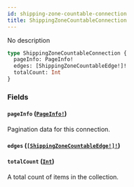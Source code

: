 ```yaml
---
id: shipping-zone-countable-connection
title: ShippingZoneCountableConnection
---
```


No description

```graphql
type ShippingZoneCountableConnection {
  pageInfo: PageInfo!
  edges: [ShippingZoneCountableEdge!]!
  totalCount: Int
}
```

### Fields

#### `pageInfo` ([`PageInfo!`](/api-reference/objects/page-info.mdx))

Pagination data for this connection.

#### `edges` ([`[ShippingZoneCountableEdge!]!`](/api-reference/objects/shipping-zone-countable-edge.mdx))

#### `totalCount` ([`Int`](/api-reference/scalars/int.mdx))

A total count of items in the collection.
